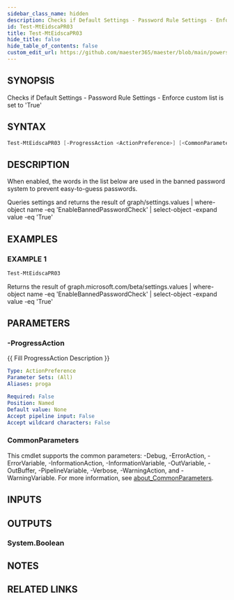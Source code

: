 ```yaml
---
sidebar_class_name: hidden
description: Checks if Default Settings - Password Rule Settings - Enforce custom list is set to 'True'
id: Test-MtEidscaPR03
title: Test-MtEidscaPR03
hide_title: false
hide_table_of_contents: false
custom_edit_url: https://github.com/maester365/maester/blob/main/powershell/public/Test-MtEidscaPR03.ps1
---
```


## SYNOPSIS

Checks if Default Settings - Password Rule Settings - Enforce custom list is set to 'True'

## SYNTAX

```powershell
Test-MtEidscaPR03 [-ProgressAction <ActionPreference>] [<CommonParameters>]
```

## DESCRIPTION

When enabled, the words in the list below are used in the banned password system to prevent easy-to-guess passwords.

Queries settings
and returns the result of
 graph/settings.values | where-object name -eq 'EnableBannedPasswordCheck' | select-object -expand value -eq 'True'

## EXAMPLES

### EXAMPLE 1

```powershell
Test-MtEidscaPR03
```

Returns the result of graph.microsoft.com/beta/settings.values | where-object name -eq 'EnableBannedPasswordCheck' | select-object -expand value -eq 'True'

## PARAMETERS

### -ProgressAction

\{\{ Fill ProgressAction Description \}\}

```yaml
Type: ActionPreference
Parameter Sets: (All)
Aliases: proga

Required: False
Position: Named
Default value: None
Accept pipeline input: False
Accept wildcard characters: False
```

### CommonParameters

This cmdlet supports the common parameters: -Debug, -ErrorAction, -ErrorVariable, -InformationAction, -InformationVariable, -OutVariable, -OutBuffer, -PipelineVariable, -Verbose, -WarningAction, and -WarningVariable. For more information, see [about_CommonParameters](http://go.microsoft.com/fwlink/?LinkID=113216).

## INPUTS

## OUTPUTS

### System.Boolean

## NOTES

## RELATED LINKS
